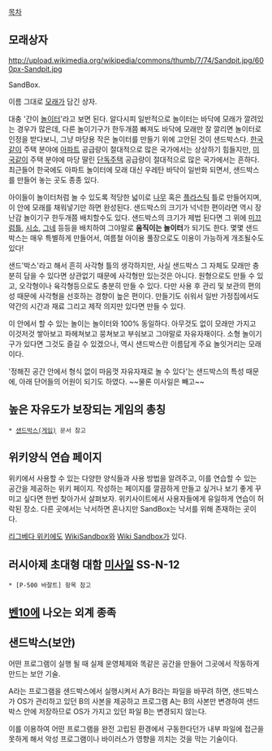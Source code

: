 [[목차]]
 
== 모래상자 ==

http://upload.wikimedia.org/wikipedia/commons/thumb/7/74/Sandpit.jpg/600px-Sandpit.jpg

SandBox.

이름 그대로 [[모래]]가 담긴 상자.

대충 '간이 [[놀이터]]'라고 보면 된다. 알다시피 일반적으로 놀이터는 바닥에 모래가 깔려있는 경우가 많은데, 다른 놀이기구가 한두개쯤 빠져도 바닥에 모래만 잘 깔리면 놀이터로 인정을 받다보니, 그냥 마당용 작은 놀이터를 만들기 위에 고안된 것이 샌드박스다. [[한국]]같이 주택 분야에 [[아파트]] 공급량이 절대적으로 많은 국가에서는 상상하기 힘들지만, [[미국]]같이 주택 분야에 마당 딸린 [[단독주택]] 공급량이 절대적으로 많은 국가에서는 흔하다. 최근들어 한국에도 아파트 놀이터에 모래 대신 우레탄 바닥이 일반화 되면서, 샌드박스를 만들어 놓는 곳도 종종 있다.

아이들이 놀이터처럼 놀 수 있도록 적당한 넓이로 [[나무]] 혹은 [[플라스틱]] 틀로 만들어지며, 이 안에 모래를 채워넣기만 하면 완성된다. 샌드박스의 크기가 넉넉한 편이라면 역시 장난감 놀이기구 한두개쯤 배치할수도 있다. 샌드박스의 크기가 제법 된다면 그 위에 [[미끄럼틀]], [[시소]], [[그네]] 등등을 배치하여 그야말로 '''움직이는 놀이터'''가 되기도 한다. 몇몇 샌드박스는 매우 특별하게 만들어서, 여름철 아이용 풀장으로도 이용이 가능하게 개조될수도 있다!

샌드'박스'라고 해서 흔히 사각형 틀의 생각하지만, 사실  샌드박스 그 자체도 모래만 충분히 담을 수 있다면 상관없기 때문에 사각형만 있는것은 아니다. 원형으로도 만들 수 있고, 오각형이나 육각형등으로도 충분히 만들 수 있다. 다만 사용 후 관리 및 보관의 편의성 때문에 사각형을 선호하는 경향이 높은 편이다. 만들기도 쉬워서 일반 가정집에서도 약간의 시간과 재료 그리고 제작 의지만 있다면 만들 수 있다.

이 안에서 할 수 있는 놀이는 놀이터와 100% 동일하다. 아무것도 없이 모래만 가지고 이것저것 쌓아보고 파헤쳐보고 뭉쳐보고 부숴보고 그야말로 자유자재이다. 소형 놀이기구가 있다면 그것도 즐길 수 있겠으나, 역시 샌드박스란 이름답게 주요 놀잇거리는 모래이다.

'정해진 공간 안에서 형식 없이 마음껏 자유자재로 놀 수 있다'는 샌드박스의 특성 때문에, 아래 단어들의 어원이 되기도 하였다. ~~물론 미사일은 빼고~~

== 높은 자유도가 보장되는 게임의 총칭 ==
 * [[샌드박스(게임)]] 문서 참고

== 위키양식 연습 페이지 ==
위키에서 사용할 수 있는 다양한 양식들과 사용 방법을 알려주고, 이를 연습할 수 있는 공간을 제공하는 위키 페이지. 작성하는 페이지를 깔끔하게 만들고 싶거나 보기 좋게 꾸미고 싶다면 한번 찾아가서 살펴보자.
위키사이트에서 사용자들에게 유일하게 연습이 허락된 장소. 다른 곳에서는 낙서하면 혼나지만 SandBox는 낙서를 위해 존재하는 곳이다. 

[[리그베다 위키]]에도 [[WikiSandbox]]와 [[Wiki Sandbox]]가 있다.

== 러시아제 초대형 대함 [[미사일]] SS-N-12 ==
 * [P-500 바잘트] 항목 참고

== [[벤10]]에 나오는 외계 종족 ==

== 샌드박스(보안) ==
어떤 프로그램이 실행 될 때 실제 운영체제와 똑같은 공간을 만들어 그곳에서 작동하게 만드는 보안 기술.

A라는 프로그램을 샌드박스에서 실행시켜서 A가 B라는 파일을 바꾸려 하면, 샌드박스가 OS가 관리하고 있던 B의 사본을 제공하고 프로그램 A는 B의 사본만 변경하여 샌드박스 안에 저장하므로 OS가 가지고 있던 파일 B는 변경되지 않는다.

이를 이용하여 어떤 프로그램을 완전 고립된 환경에서 구동한다던가 내부 파일에 접근을 못하게 해서 악성 프로그램이나 바이러스가 영향을 끼치는 것을 막는 기술이다.
